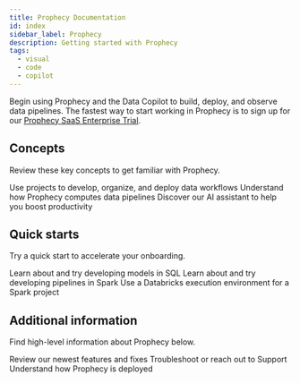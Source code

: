 ```yaml
---
title: Prophecy Documentation
id: index
sidebar_label: Prophecy
description: Getting started with Prophecy
tags:
  - visual
  - code
  - copilot
---
```



Begin using Prophecy and the Data Copilot to build, deploy, and observe data pipelines. The fastest way to start working in Prophecy is to sign up for our [Prophecy SaaS Enterprise Trial](https://app.prophecy.io/metadata/auth/signup).

## Concepts

Review these key concepts to get familiar with Prophecy.

<CardContainer>
  <Card title="Projects" to="./getting-started/concepts/project">
    Use projects to develop, organize, and deploy data workflows
  </Card>
  <Card title="Fabrics" to="./getting-started/concepts/fabrics">
    Understand how Prophecy computes data pipelines
  </Card>
  <Card title="Data Copilot" to="./copilot">
    Discover our AI assistant to help you boost productivity
  </Card>
</CardContainer>
<br />

## Quick starts

Try a quick start to accelerate your onboarding.

<CardContainer>
  <Card
    title="SQL Quick Start"
    to="./getting-started/quick-starts/sql-onboarding"
  >
    Learn about and try developing models in SQL
  </Card>
  <Card
    title="Spark Quick Start"
    to="./getting-started/quick-starts/spark-onboarding"
  >
    Learn about and try developing pipelines in Spark
  </Card>
  <Card
    title="Spark with Databricks"
    to="./getting-started/tutorials/spark-with-databricks"
  >
    Use a Databricks execution environment for a Spark project
  </Card>
</CardContainer>
<br />

## Additional information

Find high-level information about Prophecy below.

<CardContainer>
  <Card title="Release notes" to="./release_notes">
    Review our newest features and fixes
  </Card>
  <Card title="Getting help" to="./getting-help">
    Troubleshoot or reach out to Support
  </Card>
  <Card title="Administration" to="./administration">
    Understand how Prophecy is deployed
  </Card>
</CardContainer>
<br />
